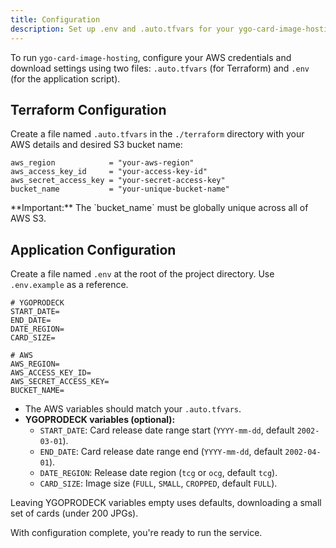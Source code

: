 ```yaml
---
title: Configuration
description: Set up .env and .auto.tfvars for your ygo-card-image-hosting environment.
---
```



To run `ygo-card-image-hosting`, configure your AWS credentials and download settings using two files: `.auto.tfvars` (for Terraform) and `.env` (for the application script).

## Terraform Configuration

Create a file named `.auto.tfvars` in the `./terraform` directory with your AWS details and desired S3 bucket name:

```hcl
aws_region            = "your-aws-region"
aws_access_key_id     = "your-access-key-id"
aws_secret_access_key = "your-secret-access-key"
bucket_name           = "your-unique-bucket-name"
```

<Aside>
  **Important:** The `bucket_name` must be globally unique across all of AWS S3.
</Aside>

## Application Configuration

Create a file named `.env` at the root of the project directory. Use `.env.example` as a reference.

```dotenv
# YGOPRODECK
START_DATE=
END_DATE=
DATE_REGION=
CARD_SIZE=

# AWS
AWS_REGION=
AWS_ACCESS_KEY_ID=
AWS_SECRET_ACCESS_KEY=
BUCKET_NAME=
```

- The AWS variables should match your `.auto.tfvars`.
- **YGOPRODECK variables (optional):**
  - `START_DATE`: Card release date range start (`YYYY-mm-dd`, default `2002-03-01`).
  - `END_DATE`: Card release date range end (`YYYY-mm-dd`, default `2002-04-01`).
  - `DATE_REGION`: Release date region (`tcg` or `ocg`, default `tcg`).
  - `CARD_SIZE`: Image size (`FULL`, `SMALL`, `CROPPED`, default `FULL`).

<Aside type="tip">
  Leaving YGOPRODECK variables empty uses defaults, downloading a small set of
  cards (under 200 JPGs).
</Aside>

With configuration complete, you're ready to run the service.
